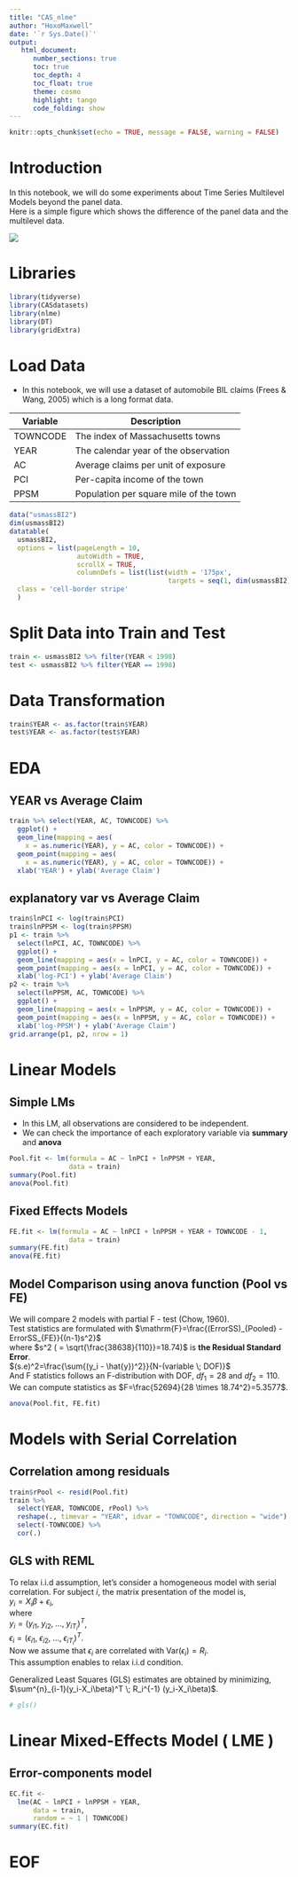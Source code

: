 ```yaml
---
title: "CAS_nlme"
author: "HoxoMaxwell"
date: '`r Sys.Date()`'
output: 
   html_document:
      number_sections: true
      toc: true
      toc_depth: 4
      toc_float: true
      theme: cosmo
      highlight: tango
      code_folding: show
---
```


```r
knitr::opts_chunk$set(echo = TRUE, message = FALSE, warning = FALSE)
```

# Introduction

In this notebook, we will do some experiments about Time Series Multilevel Models 
beyond the panel data.  
Here is a simple figure which shows the difference of the panel data and the 
multilevel data.  
  
![](./fig/fig1.png)

# Libraries
```r
library(tidyverse)
library(CASdatasets)
library(nlme)
library(DT)
library(gridExtra)
```

# Load Data
- In this notebook, we will use a dataset of automobile BIL claims 
(Frees & Wang, 2005) which is a long format data.  

|  Variable  |  Description  |
| ---- | ---- |
|  TOWNCODE  |  The index of Massachusetts towns  |
|  YEAR  |  The calendar year of the observation  |
|  AC  |  Average claims per unit of exposure  |
|  PCI  |  Per-capita income of the town  |
|  PPSM  |  Population per square mile of the town  |

```r
data("usmassBI2")
dim(usmassBI2)
datatable(
  usmassBI2,
  options = list(pageLength = 10, 
                 autoWidth = TRUE,
                 scrollX = TRUE,
                 columnDefs = list(list(width = '175px',
                                        targets = seq(1, dim(usmassBI2)[2])))),
  class = 'cell-border stripe'
  )
```

# Split Data into Train and Test
```r
train <- usmassBI2 %>% filter(YEAR < 1998)
test <- usmassBI2 %>% filter(YEAR == 1998)
```

# Data Transformation
```r
train$YEAR <- as.factor(train$YEAR)
test$YEAR <- as.factor(test$YEAR)
```

# EDA

## YEAR vs Average Claim
```r
train %>% select(YEAR, AC, TOWNCODE) %>% 
  ggplot() +
  geom_line(mapping = aes(
    x = as.numeric(YEAR), y = AC, color = TOWNCODE)) +
  geom_point(mapping = aes(
    x = as.numeric(YEAR), y = AC, color = TOWNCODE)) +
  xlab('YEAR') + ylab('Average Claim')
```

## explanatory var vs Average Claim
```r
train$lnPCI <- log(train$PCI)
train$lnPPSM <- log(train$PPSM)
p1 <- train %>% 
  select(lnPCI, AC, TOWNCODE) %>% 
  ggplot() +
  geom_line(mapping = aes(x = lnPCI, y = AC, color = TOWNCODE)) +
  geom_point(mapping = aes(x = lnPCI, y = AC, color = TOWNCODE)) +
  xlab('log-PCI') + ylab('Average Claim')
p2 <- train %>% 
  select(lnPPSM, AC, TOWNCODE) %>% 
  ggplot() +
  geom_line(mapping = aes(x = lnPPSM, y = AC, color = TOWNCODE)) +
  geom_point(mapping = aes(x = lnPPSM, y = AC, color = TOWNCODE)) +
  xlab('log-PPSM') + ylab('Average Claim')
grid.arrange(p1, p2, nrow = 1)
```

# Linear Models
## Simple LMs
- In this LM, all observations are considered to be independent.  
- We can check the importance of each exploratory variable via **summary** and **anova**  
```r
Pool.fit <- lm(formula = AC ~ lnPCI + lnPPSM + YEAR,
               data = train)
summary(Pool.fit)
anova(Pool.fit)
```

## Fixed Effects Models
```r
FE.fit <- lm(formula = AC ~ lnPCI + lnPPSM + YEAR + TOWNCODE - 1,
               data = train)
summary(FE.fit)
anova(FE.fit)
```

## Model Comparison using anova function (Pool vs FE)
We will compare 2 models with partial F - test (Chow, 1960).  
Test statistics are formulated with $\mathrm{F}=\frac{(ErrorSS)_{Pooled} - ErrorSS_{FE}}{(n-1)s^2}$  
where $s^2 ( = \sqrt{\frac{38638}{110}}=18.74)$ is **the Residual Standard Error**.  
$(s.e)^2=\frac{\sum{(y_i - \hat{y})^2}}{N-(variable \; DOF)}$  
And F statistics follows an F-distribution with DOF, $df_1=28$ and $df_2=110$.  
We can compute statistics as $F=\frac{52694}{28 \times 18.74^2}=5.3577$.
```r
anova(Pool.fit, FE.fit)
```

# Models with Serial Correlation
## Correlation among residuals
```r
train$rPool <- resid(Pool.fit)
train %>% 
  select(YEAR, TOWNCODE, rPool) %>%
  reshape(., timevar = "YEAR", idvar = "TOWNCODE", direction = "wide") %>% 
  select(-TOWNCODE) %>% 
  cor(.)
```

## GLS with REML
To relax i.i.d assumption, let's consider a homogeneous model with serial correlation. For subject $i$, the matrix presentation of the model is,  
$y_i=X_i \beta+\epsilon_i$,  
where  
$y_i=(y_{i1}, \; y_{i2}, \; ... , \; y_{iT_i})^T$,  
$\epsilon_i=(\epsilon_{i1}, \; \epsilon_{i2}, \; ... , \; \epsilon_{iT_i})^T$.  
Now we assume that $\epsilon_i$ are correlated with 
$\mathrm{Var}({\epsilon_i})=R_i$.  
This assumption enables to relax i.i.d condition.  
  
Generalized Least Squares (GLS) estimates are obtained by minimizing,  
$\sum^{n}_{i-1}(y_i-X_i\beta)^T \; R_i^{-1} (y_i-X_i\beta)$.  
```r
# gls()
```

# Linear Mixed-Effects Model ( LME )
## Error-components model
```r
EC.fit <-
  lme(AC ~ lnPCI + lnPPSM + YEAR,
      data = train,
      random = ~ 1 | TOWNCODE)
summary(EC.fit)
```


# EOF
